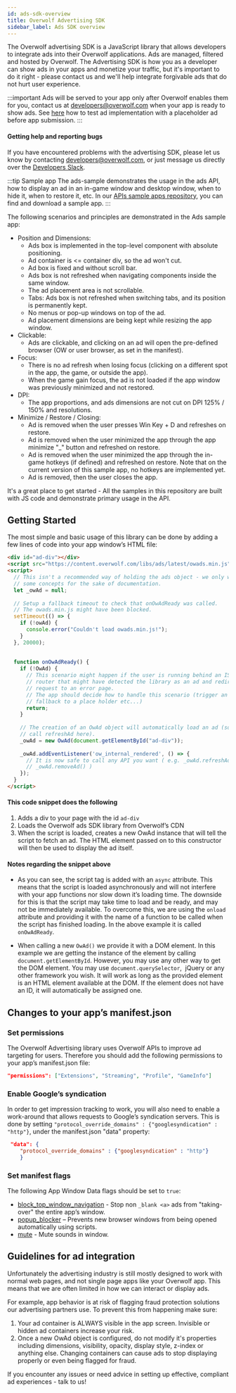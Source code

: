 ```yaml
---
id: ads-sdk-overview
title: Overwolf Advertising SDK
sidebar_label: Ads SDK overview
---
```


The Overwolf advertising SDK is a JavaScript library that allows developers to integrate ads into their Overwolf applications. Ads are managed, filtered and hosted by Overwolf. The Advertising SDK is how you as a developer can show ads in your apps and monetize your traffic, but it's important to do it right - please contact us and we'll help integrate forgivable ads that do not hurt user experience.

:::important
Ads will be served to your app only after Overwolf enables them for you, contact us at developers@overwolf.com when your app is ready to show ads.
See [here](how-to-test-your-app#ads) how to test ad implementation with a placeholder ad before app submission.
:::

#### Getting help and reporting bugs

If you have encountered problems with the advertising SDK, please let us know by contacting developers@overwolf.com, or just message us directly over the [Developers Slack](http://overwolfdevs.slack.com).

:::tip Sample app
The ads-sample demonstrates the usage in the ads API, how to display an ad in an in-game window and desktop window, when to hide it, when to restore it, etc.
In our [APIs sample apps repository](https://github.com/overwolf/apis-sample-apps), you can find and download a  sample app.
:::

The following scenarios and principles are demonstrated in the Ads sample app:

* Position and Dimensions:  
  * Ads box is implemented in the top-level component with absolute positioning.
  * Ad container is <= container div, so the ad won't cut.
  * Ad box is fixed and without scroll bar.
  * Ads box is not refreshed when navigating components inside the same window. 
  * The ad placement area is not scrollable.
  * Tabs: Ads box is not refreshed when switching tabs, and its position is permanently kept.
  * No menus or pop-up windows on top of the ad.
  * Ad placement dimensions are being kept while resizing the app window. 
* Clickable:
  * Ads are clickable, and clicking on an ad will open the pre-defined browser (OW or user browser, as set in the manifest).
* Focus:
  * There is no ad refresh when losing focus (clicking on a different spot in the app, the game, or outside the app).
  * When the game gain focus, the ad is not loaded if the app window was previously minimized and not restored.
* DPI: 
  * The app proportions, and ads dimensions are not cut on DPI 125% / 150% and resolutions.
* Minimize / Restore / Closing:
  * Ad is removed when the user presses Win Key + D and refreshes on restore.
  * Ad is removed when the user minimized the app through the app minimize "_" button and refreshed on restore.
  * Ad is removed when the user minimized the app through the in-game hotkeys (if defined) and refreshed on restore.  Note that on the current version of this sample app, no hotkeys are implemented yet.
  * Ad is removed, then the user closes the app.

It's a great place to get started - All the samples in this repository are built with JS code and demonstrate primary usage in the API.

## Getting Started

The most simple and basic usage of this library can be done by adding a few lines of code into your app window’s HTML file:

```html
<div id="ad-div"></div>
<script src="https://content.overwolf.com/libs/ads/latest/owads.min.js" async onload="onOwAdReady()"></script>
<script>
  // This isn't a recommended way of holding the ads object - we only want to demonstrate
  // some concepts for the sake of documentation.
  let _owAd = null;
 
  // Setup a fallback timeout to check that onOwAdReady was called.
  // The owads.min.js might have been blocked.
  setTimeout(() => {
    if (!owAd) {
      console.error("Couldn't load owads.min.js!");
    }
  }, 20000);
 
 
  function onOwAdReady() {
    if (!OwAd) {
      // This scenario might happen if the user is running behind an ISP/public 
      // router that might have detected the library as an ad and redirected the
      // request to an error page.
      // The app should decide how to handle this scenario (trigger an event, 
      // fallback to a place holder etc...)
      return;
    }
 
    // The creation of an OwAd object will automatically load an ad (so no need to
    // call refreshAd here).
    _owAd = new OwAd(document.getElementById("ad-div"));
 
    _owAd.addEventListener('ow_internal_rendered', () => {
      // It is now safe to call any API you want ( e.g. _owAd.refreshAd() or 
      // _owAd.removeAd() )
    });
  }
</script>
```

#### This code snippet does the following

1. Adds a div to your page with the id `ad-div`
2. Loads the Overwolf ads SDK library from Overwolf’s CDN
3. When the script is loaded, creates a new OwAd instance that will tell the script to fetch an ad. The HTML element passed on to this constructor will then be used to display the ad itself.

#### Notes regarding the snippet above

* As you can see, the script tag is added with an `async` attribute. This means that the script is loaded asynchronously and will not interfere with your app functions nor slow down it’s loading time. The downside for this is that the script may take time to load and be ready, and may not be immediately available. To overcome this, we are using the `onload` attribute and providing it with the name of a function to be called when the script has finished loading. In the above example it is called `onOwAdReady`.

*   When calling a new `OwAd()` we provide it with a DOM element. In this example we are getting the instance of the element by calling `document.getElementById`. However, you may use any other way to get the DOM element. You may use `document.querySelector`,  jQuery or any other framework you wish. It will work as long as the provided element is an HTML element available at the DOM. If the element does not have an ID, it will automatically be assigned one.

## Changes to your app’s manifest.json

### Set permissions

The Overwolf Advertising library uses Overwolf APIs to improve ad targeting for users. Therefore you should add the following permissions to your app’s manifest.json file:

```json
"permissions": ["Extensions", "Streaming", "Profile", "GameInfo"]
 ```
### Enable Google’s syndication

In order to get impression tracking to work, you will also need to enable a work-around that allows requests to Google’s syndication servers. This is done by setting `"protocol_override_domains" : {"googlesyndication" : "http"}`, under the manifest.json "data" property:
 
```json
 "data": {    
    "protocol_override_domains" : {"googlesyndication" : "http"}
    }
 ```

### Set manifest flags

The following App Window Data flags should be set to `true`:

* [block_top_window_navigation](../api/manifest-json#windows-block_top_window_navigation) -  Stop non `_blank <a>` ads from "taking-over" the entire app’s window.
* [popup_blocker](../api/manifest-json#popup_blocker) – Prevents new browser windows from being opened automatically using scripts.
* [mute](../api/manifest-json#windows-mute) - Mute sounds in window.

## Guidelines for ad integration

Unfortunately the advertising industry is still mostly designed to work with normal web pages, and not single page apps like your Overwolf app. This means that we are often limited in how we can interact or display ads. 

For example, app behavior is at risk of flagging fraud protection solutions our advertising partners use. To prevent this from happening make sure:

1) Your ad container is ALWAYS visible in the app screen. Invisible or hidden ad containers increase your risk. 
2) Once a new OwAd object is configured, do not modify it's properties including dimensions, visibility, opacity, display style, z-index or anything else. Changing containers can cause ads to stop displaying properly or even being flagged for fraud. 

If you encounter any issues or need advice in setting up effective, compliant ad experiences - talk to us!
